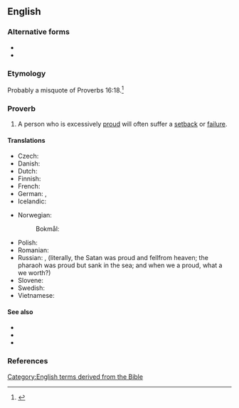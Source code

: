 ==English==

===Alternative forms===
* {{alter|en|pride goes before a fall|pride goeth before a fall|pride wenteth before a fall|pride cometh before a fall}}
* {{alter|en|pride comes before the fall}}

===Etymology===
Probably a misquote of Proverbs 16:18.<ref>{{R:KJV|Proverbs|16|18|passage=Pride goeth before destruction: and an hautie spirit before a fall.}}</ref>

===Proverb===
{{head|en|proverb}}

# A person who is excessively [[proud]] will often suffer a [[setback]] or [[failure]].

====Translations====
{{trans-top|a person who is excessively proud will often suffer a setback or failure}}
* Czech: {{t|cs|pýcha předchází pád}}
* Danish: {{t|da|hovmod står for fald}}
* Dutch: {{t|nl|hoogmoed komt voor de val}}
* Finnish: {{t|fi|ylpeys käy lankeemuksen edellä}}
* French: {{t+|fr|qui fait le malin tombe dans le ravin}}
* German: {{t+|de|Hochmut kommt vor dem Fall}}, {{t|de|Übermut tut selten gut}}
* Icelandic: {{qualifier|haughtiness is closest to failure}} {{t|is|dramb er falli næst}}
{{trans-mid}}
* Norwegian:
*: Bokmål: {{t+|nb|hovmod står for fall}}
* Polish: {{t|pl|pycha poprzedza upadek}}
* Romanian: {{t-needed|ro}}
* Russian: {{t|ru|горды́ня до добра́ не доведёт}}, {{t|ru|Сатана гордился, с неба свалился; фараон гордился, в море утопился; а мы гордимся - куда годимся?}} (literally, the Satan was proud and fellfrom heaven; the pharaoh was proud but sank in the sea; and when we a proud, what a we worth?)
* Slovene: {{t|sl|kdor visoko leta, nizko pade}}
* Swedish: {{t|sv|högmod går före fall}}
* Vietnamese: {{t|vi| trèo cao ngã đau}}
{{trans-bottom}}

====See also====
* {{l|en|hamartia}}
* {{l|en|hubris}}
* {{l|en|the bigger they are, the harder they fall}}

===References===
<references/>

[[Category:English terms derived from the Bible]]